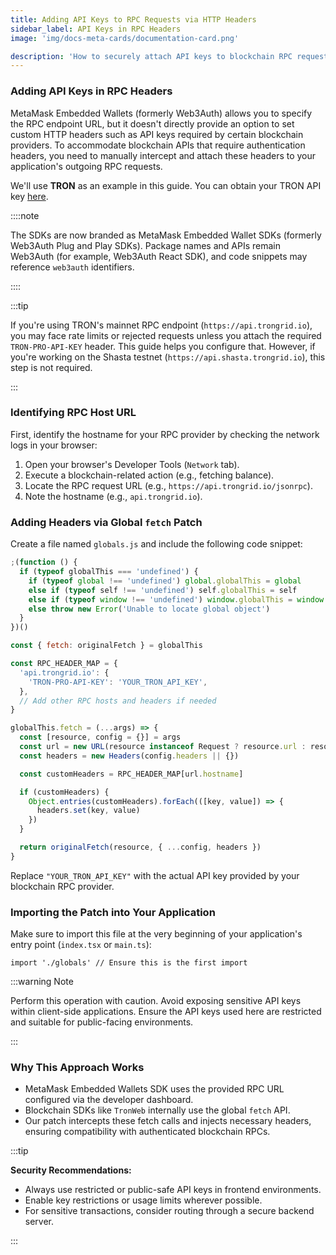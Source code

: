 ```yaml
---
title: Adding API Keys to RPC Requests via HTTP Headers
sidebar_label: API Keys in RPC Headers
image: 'img/docs-meta-cards/documentation-card.png'

description: 'How to securely attach API keys to blockchain RPC requests | Embedded Wallets'
---
```


### Adding API Keys in RPC Headers

MetaMask Embedded Wallets (formerly Web3Auth) allows you to specify the RPC endpoint URL, but it doesn't directly provide an option to set custom HTTP headers such as API keys required by certain blockchain providers. To accommodate blockchain APIs that require authentication headers, you need to manually intercept and attach these headers to your application's outgoing RPC requests.

We'll use **TRON** as an example in this guide. You can obtain your TRON API key [here](https://developers.tron.network/reference/select-network).

::::note

The SDKs are now branded as MetaMask Embedded Wallet SDKs (formerly Web3Auth Plug and Play SDKs). Package names and APIs remain Web3Auth (for example, Web3Auth React SDK), and code snippets may reference `web3auth` identifiers.

::::

:::tip

If you're using TRON's mainnet RPC endpoint (`https://api.trongrid.io`), you may face rate limits or rejected requests unless you attach the required `TRON-PRO-API-KEY` header. This guide helps you configure that. However, if you're working on the Shasta testnet (`https://api.shasta.trongrid.io`), this step is not required.

:::

### Identifying RPC Host URL

First, identify the hostname for your RPC provider by checking the network logs in your browser:

1. Open your browser's Developer Tools (`Network` tab).
2. Execute a blockchain-related action (e.g., fetching balance).
3. Locate the RPC request URL (e.g., `https://api.trongrid.io/jsonrpc`).
4. Note the hostname (e.g., `api.trongrid.io`).

### Adding Headers via Global `fetch` Patch

Create a file named `globals.js` and include the following code snippet:

```jsx title="globals.js"
;(function () {
  if (typeof globalThis === 'undefined') {
    if (typeof global !== 'undefined') global.globalThis = global
    else if (typeof self !== 'undefined') self.globalThis = self
    else if (typeof window !== 'undefined') window.globalThis = window
    else throw new Error('Unable to locate global object')
  }
})()

const { fetch: originalFetch } = globalThis

const RPC_HEADER_MAP = {
  'api.trongrid.io': {
    'TRON-PRO-API-KEY': 'YOUR_TRON_API_KEY',
  },
  // Add other RPC hosts and headers if needed
}

globalThis.fetch = (...args) => {
  const [resource, config = {}] = args
  const url = new URL(resource instanceof Request ? resource.url : resource)
  const headers = new Headers(config.headers || {})

  const customHeaders = RPC_HEADER_MAP[url.hostname]

  if (customHeaders) {
    Object.entries(customHeaders).forEach(([key, value]) => {
      headers.set(key, value)
    })
  }

  return originalFetch(resource, { ...config, headers })
}
```

Replace `"YOUR_TRON_API_KEY"` with the actual API key provided by your blockchain RPC provider.

### Importing the Patch into Your Application

Make sure to import this file at the very beginning of your application's entry point (`index.tsx` or `main.ts`):

```tsx
import './globals' // Ensure this is the first import
```

:::warning Note

Perform this operation with caution. Avoid exposing sensitive API keys within client-side applications. Ensure the API keys used here are restricted and suitable for public-facing environments.

:::

### Why This Approach Works

- MetaMask Embedded Wallets SDK uses the provided RPC URL configured via the developer dashboard.
- Blockchain SDKs like `TronWeb` internally use the global `fetch` API.
- Our patch intercepts these fetch calls and injects necessary headers, ensuring compatibility with authenticated blockchain RPCs.

:::tip

**Security Recommendations:**

- Always use restricted or public-safe API keys in frontend environments.
- Enable key restrictions or usage limits wherever possible.
- For sensitive transactions, consider routing through a secure backend server.

:::
